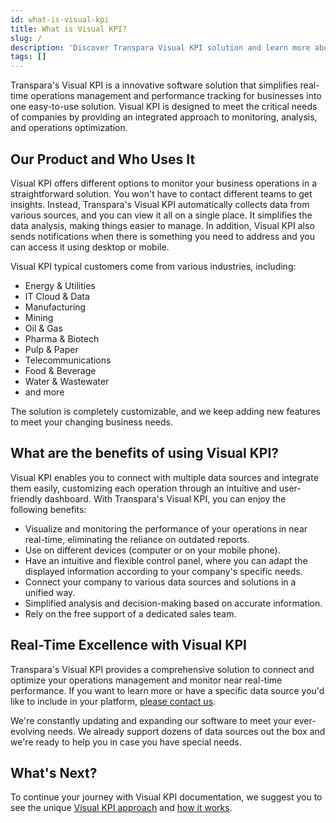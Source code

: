 ```yaml
---
id: what-is-visual-kpi
title: What is Visual KPI?
slug: /
description: 'Discover Transpara Visual KPI solution and learn more about its solution and capabilities using Visual KPI documentation.'
tags: []
---
```


Transpara's Visual KPI is a innovative software solution that simplifies real-time operations management and performance tracking for businesses into one easy-to-use solution. Visual KPI is designed to meet the critical needs of companies by providing an integrated approach to monitoring, analysis, and operations optimization.

## Our Product and Who Uses It

Visual KPI offers different options to monitor your business operations in a straightforward solution. You won't have to contact different teams to get insights. Instead, Transpara's Visual KPI automatically collects data from various sources, and you can view it all on a single place. It simplifies the data analysis, making things easier to manage. In addition, Visual KPI also sends notifications when there is something you need to address and you can access it using desktop or mobile.

Visual KPI typical customers come from various industries, including:

- Energy & Utilities
- IT Cloud & Data
- Manufacturing
- Mining
- Oil & Gas
- Pharma & Biotech
- Pulp & Paper
- Telecommunications
- Food & Beverage
- Water & Wastewater
- and more

The solution is completely customizable, and we keep adding new features to meet your changing business needs.

## What are the benefits of using Visual KPI?

Visual KPI enables you to connect with multiple data sources and integrate them easily, customizing each operation through an intuitive and user-friendly dashboard. With Transpara's Visual KPI, you can enjoy the following benefits:

- Visualize and monitoring the performance of your operations in near real-time, eliminating the reliance on outdated reports.
- Use on different devices (computer or on your mobile phone).
- Have an intuitive and flexible control panel, where you can adapt the displayed information according to your company's specific needs.
- Connect your company to various data sources and solutions in a unified way.
- Simplified analysis and decision-making based on accurate information.
- Rely on the free support of a dedicated sales team.

## Real-Time Excellence with Visual KPI

Transpara's Visual KPI provides a comprehensive solution to connect and optimize your operations management and monitor near real-time performance. If you want to learn more or have a specific data source you'd like to include in your platform, [please contact us](./).

We're constantly updating and expanding our software to meet your ever-evolving needs. We already support dozens of data sources out the box and we're ready to help you in case you have special needs.

## What's Next?

To continue your journey with Visual KPI documentation, we suggest you to see the unique [Visual KPI approach](./visual-kpi-approach) and [how it works](./how-visual-kpi-works).
